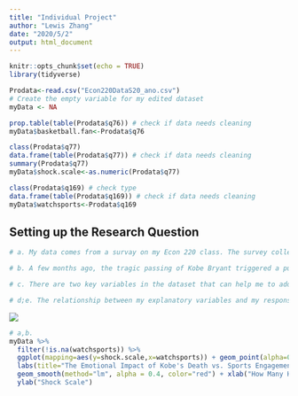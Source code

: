 ---
title: "Individual Project"
author: "Lewis Zhang"
date: "2020/5/2"
output: html_document
---

```{r setup, include=FALSE}
knitr::opts_chunk$set(echo = TRUE)
library(tidyverse)
```


```{r}
Prodata<-read.csv("Econ220DataS20_ano.csv")
# Create the empty variable for my edited dataset
myData <- NA

prop.table(table(Prodata$q76)) # check if data needs cleaning
myData$basketball.fan<-Prodata$q76

class(Prodata$q77)
data.frame(table(Prodata$q77)) # check if data needs cleaning
summary(Prodata$q77)
myData$shock.scale<-as.numeric(Prodata$q77)

class(Prodata$q169) # check type
data.frame(table(Prodata$q169)) # check if data needs cleaning
myData$watchsports<-Prodata$q169
```


## Setting up the Research Question
```{r}
# a. My data comes from a survay on my Econ 220 class. The survey collected more than one students answers to a all-round question list, such as your gender, your nationality, your hobby...

# b. A few months ago, the tragic passing of Kobe Bryant triggered a public outpouring of grief. A lot of people around us paid tribute to him, while many even had not watched his game. In my dataset, there is a question asking how shock you were (in a scale of 1-10) after you heard about Kobe's tragedy. I choose it to be my response variable, as I am intesesting in exploring whether Kobe's influence on my generation has gone beyond basketball.

# c. There are two key variables in the dataset that can help me to address my research curosity. The first one is a categorical variable, whether you watch basketball. The other one is a more specific numerical variable, how many hours a week do you spend playing sports or watching sports (any kinds of sports activities). 

# d;e. The relationship between my explanatory variables and my response variable is straightforward. The explanatory variables indicate the basketball participation of each person. I am going to examine whether there is a correlation between the emotional impact of kobe's death to people and people's basketball participation, and it will help me to predict how much Kobe has influenced my generation. Kobe is the best basketball player in our age, but I believe he is far more than an exceptional basketball player to our generation. His Mamba mentality has become a spiritual culture, and inspired countless adolescents.
```

![](/Users/zisha/Desktop/College/Academics/Lab/econ 220/Memory.jpg)

```{r}
# a,b.
myData %>% 
  filter(!is.na(watchsports)) %>%
  ggplot(mapping=aes(y=shock.scale,x=watchsports)) + geom_point(alpha=0.6, color="blue") + 
  labs(title="The Emotional Impact of Kobe's Death vs. Sports Engagement") + 
  geom_smooth(method="lm", alpha = 0.4, color="red") + xlab("How Many Hours People Watch Sports Per Week")+
  ylab("Shock Scale")
```

